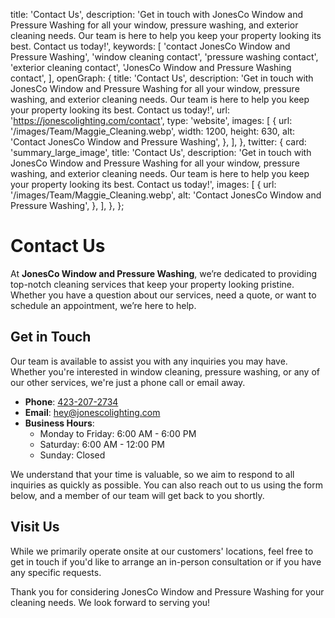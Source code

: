 
  title: 'Contact Us',
  description: 'Get in touch with JonesCo Window and Pressure Washing for all your window, pressure washing, and exterior cleaning needs. Our team is here to help you keep your property looking its best. Contact us today!',
  keywords: [
    'contact JonesCo Window and Pressure Washing',
    'window cleaning contact',
    'pressure washing contact',
    'exterior cleaning contact',
    'JonesCo Window and Pressure Washing contact',
  ],
  openGraph: {
    title: 'Contact Us',
    description: 'Get in touch with JonesCo Window and Pressure Washing for all your window, pressure washing, and exterior cleaning needs. Our team is here to help you keep your property looking its best. Contact us today!',
    url: 'https://jonescolighting.com/contact',
    type: 'website',
    images: [
      {
        url: '/images/Team/Maggie_Cleaning.webp',
        width: 1200,
        height: 630,
        alt: 'Contact JonesCo Window and Pressure Washing',
      },
    ],
  },
  twitter: {
    card: 'summary_large_image',
    title: 'Contact Us',
    description: 'Get in touch with JonesCo Window and Pressure Washing for all your window, pressure washing, and exterior cleaning needs. Our team is here to help you keep your property looking its best. Contact us today!',
    images: [
      {
        url: '/images/Team/Maggie_Cleaning.webp',
        alt: 'Contact JonesCo Window and Pressure Washing',
      },
    ],
  },
};

# Contact Us

At **JonesCo Window and Pressure Washing**, we’re dedicated to providing top-notch cleaning services that keep your property looking pristine. Whether you have a question about our services, need a quote, or want to schedule an appointment, we’re here to help.

## Get in Touch

Our team is available to assist you with any inquiries you may have. Whether you're interested in window cleaning, pressure washing, or any of our other services, we're just a phone call or email away.

- **Phone**: [423-207-2734](tel:4232072734)
- **Email**: [hey@jonescolighting.com](mailto:hey@jonescolighting.com)
- **Business Hours**:
  - Monday to Friday: 6:00 AM - 6:00 PM
  - Saturday: 6:00 AM - 12:00 PM
  - Sunday: Closed

We understand that your time is valuable, so we aim to respond to all inquiries as quickly as possible. You can also reach out to us using the form below, and a member of our team will get back to you shortly.

## Visit Us

While we primarily operate onsite at our customers' locations, feel free to get in touch if you'd like to arrange an in-person consultation or if you have any specific requests.

Thank you for considering JonesCo Window and Pressure Washing for your cleaning needs. We look forward to serving you!


